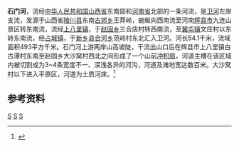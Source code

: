 {{Otheruses|石门河|other=同名或類似名的其它條目描述}}
'''石门河'''，流经[[中华人民共和国|中华人民共和国]][[山西省|山西省]]东南部和[[河南省|河南省]]北部的一条河流，是[[卫河|卫河]]左岸支流，发源于山西省[[陵川县|陵川县]]东南[[古郊乡|古郊乡]]王莽岭，蜿蜒向西南流至河南[[辉县市|辉县市]]九连山景区转东南流，流经[[上八里镇|上八里镇]]，于[[赵固乡_(辉县市)|赵固乡]]三合店村转西南流，至[[冀屯镇|冀屯镇]]文庄村以东转东南流，经[[占城镇_(辉县市)|占城镇]]，于[[新乡县|新乡县]][[合河乡|合河乡]]范岭村东北汇入卫河。河长54.1千米，流域面积493平方千米。石门河上游两岸山高坡陡，干流出山口后在辉县市上八里镇白古潭村东南至赵固乡大沙窝村西北之间形成了一个山前[[冲积扇|冲积扇]]，河道主槽在该区域内被切割成为3~4条宽度不一、深浅各异的河沟，河道及滩地宽达数百米。大沙窝村以下进入平原区，河道为土质河床。<ref name="中国河湖大典">{{cite book zh |author=《[[中国河湖大典|中国河湖大典]]》编纂委员会 |title=《中国河湖大典·海河卷》 |format=M |edition=1 |location=北京 |publisher=中国水利水电出版社 |date=2013年1月 |pages=188页 |id= ISBN 978-7-5170-0563-6}}</ref>
==参考资料==
{{reflist}}
[[Category:海河水系|S]]
[[Category:山西河流|S]]
[[Category:河南河流|S]]